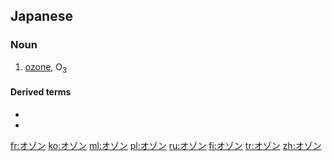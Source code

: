 ==Japanese==

===Noun===
{{ja-noun}}

# {{label|ja|chemistry|sort=おぞん}} [[ozone]], O<sub>3</sub>

====Derived terms====
* {{l|ja|オゾン層}}
* {{l|ja|オゾンホール}}

[[fr:オゾン]]
[[ko:オゾン]]
[[ml:オゾン]]
[[pl:オゾン]]
[[ru:オゾン]]
[[fi:オゾン]]
[[tr:オゾン]]
[[zh:オゾン]]